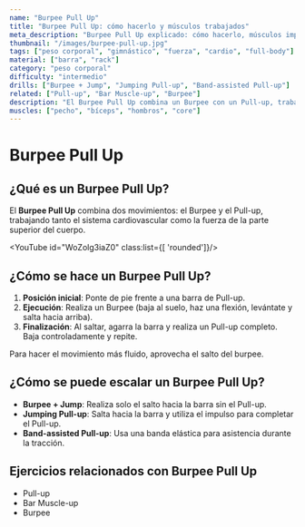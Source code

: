 ```yaml
---
name: "Burpee Pull Up"
title: "Burpee Pull Up: cómo hacerlo y músculos trabajados"
meta_description: "Burpee Pull Up explicado: cómo hacerlo, músculos implicados y beneficios de esta exigente variación."
thumbnail: "/images/burpee-pull-up.jpg"
tags: ["peso corporal", "gimnástico", "fuerza", "cardio", "full-body"]
material: ["barra", "rack"]
category: "peso corporal"
difficulty: "intermedio"
drills: ["Burpee + Jump", "Jumping Pull-up", "Band-assisted Pull-up"]
related: ["Pull-up", "Bar Muscle-up", "Burpee"]
description: "El Burpee Pull Up combina un Burpee con un Pull-up, trabajando tanto la fuerza de tracción como la resistencia cardiovascular."
muscles: ["pecho", "bíceps", "hombros", "core"]
---
```


# Burpee Pull Up

## ¿Qué es un Burpee Pull Up?
El **Burpee Pull Up** combina dos movimientos: el Burpee y el Pull-up, trabajando tanto el sistema cardiovascular como la fuerza de la parte superior del cuerpo.

<YouTube id="WoZolg3iaZ0" class:list={[ 'rounded']}/>

## ¿Cómo se hace un Burpee Pull Up?
1. **Posición inicial**: Ponte de pie frente a una barra de Pull-up.
2. **Ejecución**: Realiza un Burpee (baja al suelo, haz una flexión, levántate y salta hacia arriba).
3. **Finalización**: Al saltar, agarra la barra y realiza un Pull-up completo. Baja controladamente y repite.

Para hacer el movimiento más fluido, aprovecha el salto del burpee.

## ¿Cómo se puede escalar un Burpee Pull Up?
- **Burpee + Jump**: Realiza solo el salto hacia la barra sin el Pull-up.
- **Jumping Pull-up**: Salta hacia la barra y utiliza el impulso para completar el Pull-up.
- **Band-assisted Pull-up**: Usa una banda elástica para asistencia durante la tracción.

## Ejercicios relacionados con Burpee Pull Up
- Pull-up
- Bar Muscle-up
- Burpee
